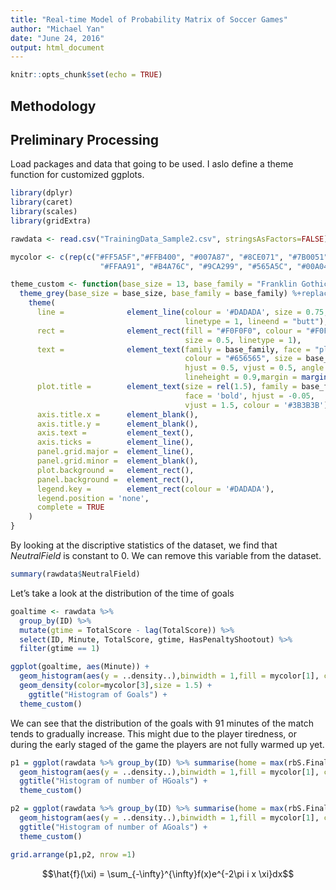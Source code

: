 ```yaml
---
title: "Real-time Model of Probability Matrix of Soccer Games"
author: "Michael Yan"
date: "June 24, 2016"
output: html_document
---
```


```r
knitr::opts_chunk$set(echo = TRUE)
```

## Methodology



## Preliminary Processing

Load packages and data that going to be used. I aslo define a theme function for customized ggplots.

```r
library(dplyr)
library(caret)
library(scales)
library(gridExtra)

rawdata <- read.csv("TrainingData_Sample2.csv", stringsAsFactors=FALSE)

mycolor <- c(rep(c("#FF5A5F","#FFB400", "#007A87", "#8CE071", "#7B0051", "#00D1C1",
                    "#FFAA91", "#B4A76C", "#9CA299", "#565A5C", "#00A04B","#E54C20"), 100))

theme_custom <- function(base_size = 13, base_family = "Franklin Gothic Medium") {
  theme_grey(base_size = base_size, base_family = base_family) %+replace%
    theme(
      line =              element_line(colour = '#DADADA', size = 0.75, 
                                       linetype = 1, lineend = "butt"),
      rect =              element_rect(fill = "#F0F0F0", colour = "#F0F0F0", 
                                       size = 0.5, linetype = 1),
      text =              element_text(family = base_family, face = "plain",
                                       colour = "#656565", size = base_size,
                                       hjust = 0.5, vjust = 0.5, angle = 0, 
                                       lineheight = 0.9,margin = margin(), debug = FALSE),
      plot.title =        element_text(size = rel(1.5), family = base_family , 
                                       face = 'bold', hjust = -0.05, 
                                       vjust = 1.5, colour = '#3B3B3B'),
      axis.title.x =      element_blank(),
      axis.title.y =      element_blank(),
      axis.text =         element_text(),
      axis.ticks =        element_line(),
      panel.grid.major =  element_line(),
      panel.grid.minor =  element_blank(),
      plot.background =   element_rect(),
      panel.background =  element_rect(),
      legend.key =        element_rect(colour = '#DADADA'),
      legend.position = 'none',
      complete = TRUE
    )
}
```

By looking at the discriptive statistics of the dataset, we find that *NeutralField* is constant to 0. We can remove this variable from the dataset.

```r
summary(rawdata$NeutralField)
```

Let's take a look at the distribution of the time of goals

```r
goaltime <- rawdata %>% 
  group_by(ID) %>%
  mutate(gtime = TotalScore - lag(TotalScore)) %>%
  select(ID, Minute, TotalScore, gtime, HasPenaltyShootout) %>%
  filter(gtime == 1)

ggplot(goaltime, aes(Minute)) + 
  geom_histogram(aes(y = ..density..),binwidth = 1,fill = mycolor[1], color = mycolor[2]) +
  geom_density(color=mycolor[3],size = 1.5) +
    ggtitle("Histogram of Goals") + 
  theme_custom()
```

We can see that the distribution of the goals with 91 minutes of the match tends to gradually increase. This might due to the player tiredness, or during the early staged of the game the players are not fully warmed up yet.

```r
p1 = ggplot(rawdata %>% group_by(ID) %>% summarise(home = max(rbS.FinalScoreH), away = max(rbS.FinalScoreA)), aes(home)) + 
  geom_histogram(aes(y = ..density..),binwidth = 1,fill = mycolor[1], color = mycolor[2]) +
  ggtitle("Histogram of number of HGoals") + 
  theme_custom()

p2 = ggplot(rawdata %>% group_by(ID) %>% summarise(home = max(rbS.FinalScoreH), away = max(rbS.FinalScoreA)), aes(away)) + 
  geom_histogram(aes(y = ..density..),binwidth = 1,fill = mycolor[1], color = mycolor[7]) +
  ggtitle("Histogram of number of AGoals") + 
  theme_custom()

grid.arrange(p1,p2, nrow =1)
```


$$\hat{f}(\xi) = \sum_{-\infty}^{\infty}f(x)e^{-2\pi i x \xi}dx$$